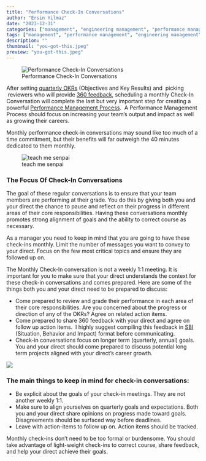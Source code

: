 ```yaml
---
title: "Performance Check-In Conversations"
author: "Ersin Yilmaz"
date: "2023-12-31"
categories: ["management", "engineering management", "performance management"]
tags: ["management", "performance management", "engineering management"]
description: ""
thumbnail: "you-got-this.jpeg"
preview: "you-got-this.jpeg"
---
```


![Performance Check-In Conversations](you-got-this.jpeg)

After setting [quarterly OKRs](https://ersin-yilmaz.com/setting-quarterly-objectives-key-results/) (Objectives and Key Results) and  picking  reviewers who will provide [360 feedback](https://ersin-yilmaz.com/on-giving-feedback/), scheduling a monthly Check-In Conversation will complete the last but very important step for creating a powerful [Performance Management Process](https://ersin-yilmaz.com/performance-management-scary/).  A Performance Management Process should focus on increasing your team's output and impact as well as growing their careers.

Monthly performance check-in conversations may sound like too much of a time commitment, but their benefits will far outweigh the 40 minutes dedicated to them monthly.

![teach me senpai](conversation.jpeg)


### The Focus Of Check-In Conversations

The goal of these regular conversations is to ensure that your team members are performing at their grade. You do this by giving both you and your direct the chance to pause and reflect on their progress in different areas of their core responsibilities. Having these conversations monthly promotes strong alignment of goals and the ability to correct course as necessary.

As a manager you need to keep in mind that you are going to have these check-ins monthly. Limit the number of messages you want to convey to your direct. Focus on the few most critical topics and ensure they are followed up on.

The Monthly Check-In conversation is not a weekly 1:1 meeting. It is important for you to make sure that your direct understands the context for these check-in conversations and comes prepared. Here are some of the things both you and your direct need to be prepared to discuss:

-   Come prepared to review and grade their performance in each area of their core responsibilities. Are you concerned about the progress or direction of any of the OKRs? Agree on related action items.
-   Come prepared to share 360 feedback with your direct and agree on follow up action items.  I highly suggest compiling this feedback in [SBI](https://www.ccl.org/articles/leading-effectively-articles/hr-pipeline-a-quick-win-to-improve-your-talent-development-process/) (Situation, Behavior and Impact) format before communicating.
-   Check-in conversations focus on longer term (quarterly, annual) goals. You and your direct should come prepared to discuss potential long term projects aligned with your direct's career growth.

![](stars.jpeg)


### The main things to keep in mind for check-in conversations:

-   Be explicit about the goals of your check-in meetings. They are not another weekly 1:1.
-   Make sure to align yourselves on quarterly goals and expectations. Both you and your direct share opinions on progress made toward goals. Disagreements should be surfaced way before deadlines.
-   Leave with action-items to follow up on. Action items should be tracked.

Monthly check-ins don't need to be too formal or burdensome. You should take advantage of light-weight check-ins to correct course, share feedback, and help your direct achieve their goals.  